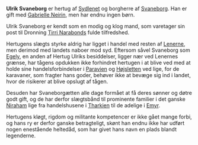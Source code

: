 {{title:Ulrik Svaneborg}}
{{author:Laura Holmegaard}}
{{timestamp:2011-01-23T12:08:46Z}}
{{copyright:Ulrik Svaneborg}}
'''Ulrik Svaneborg''' er hertug af [[Sydlenet]] og borgherre af [[Svaneborg]]. Han er gift med [[Gabrielle Neirin]], men har endnu ingen børn.

Ulrik Svaneborg er kendt som en modig og klog mand, som varetager sin post til Dronning [[Tirri Narabond|Tirri Narabonds]] fulde tilfredshed.

Hertugens slægts styrke aldrig har ligget i handel med resten af [[Lenerne]], men derimod med landets naboer mod syd. Eftersom såvel Svaneborg som [[Egely]], en anden af Hertug Ulriks besiddelser, ligger nær ved Lenernes grænse, har tågens opdukken ikke forhindret hertugen i at blive ved med at holde sine handelsforbindelser i [[Paravien]] og [[Højsletten]] ved lige, for de karavaner, som fragter hans goder, behøver ikke at bevæge sig ind i landet, hvor de risikerer at blive opslugt af tågen.

Desuden har Svaneborgætten alle dage formået at få deres sønner og døtre godt gift, og de har derfor slægtsbånd til prominente familier i det ganske [[Niraham]] lige fra handelshusene i [[Tharkien]] til de adelige i [[Emyr]].

Hertugens kløgt, rigdom og militante kompetencer er ikke gået mange forbi, og hans ry er derfor ganske betragteligt, skønt han endnu ikke har udført nogen enestående heltedåd, som har givet hans navn en plads blandt legenderne.